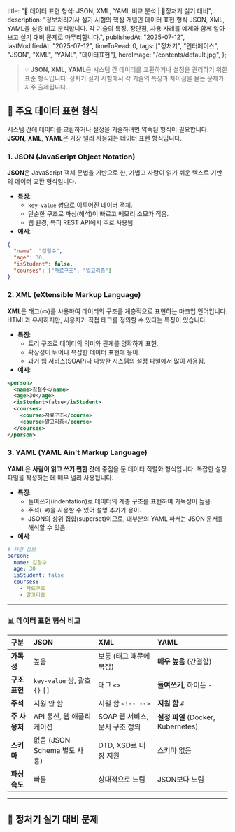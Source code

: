 
  title: "📄 데이터 표현 형식: JSON, XML, YAML 비교 분석 | 🚀정처기 실기 대비",
  description:
    "정보처리기사 실기 시험의 핵심 개념인 데이터 표현 형식 JSON, XML, YAML을 심층 비교 분석합니다. 각 기술의 특징, 장단점, 사용 사례를 예제와 함께 알아보고 실기 대비 문제로 마무리합니다.",
  publishedAt: "2025-07-12",
  lastModifiedAt: "2025-07-12",
  timeToRead: 0,
  tags: ["정처기", "인터페이스", "JSON", "XML", "YAML", "데이터표현"],
  heroImage: "/contents/default.jpg",
};

> 💡 **JSON, XML, YAML**은 시스템 간 데이터를 교환하거나 설정을 관리하기 위한 표준 형식입니다. 정처기 실기 시험에서 각 기술의 특징과 차이점을 묻는 문제가 자주 출제됩니다.

## 📄 주요 데이터 표현 형식

시스템 간에 데이터를 교환하거나 설정을 기술하려면 약속된 형식이 필요합니다. **JSON**, **XML**, **YAML**은 가장 널리 사용되는 데이터 표현 형식입니다.

### 1. JSON (JavaScript Object Notation)

**JSON**은 JavaScript 객체 문법을 기반으로 한, 가볍고 사람이 읽기 쉬운 텍스트 기반의 데이터 교환 형식입니다.

- **특징**:
  - `key-value` 쌍으로 이루어진 데이터 객체.
  - 단순한 구조로 파싱(해석)이 빠르고 메모리 소모가 적음.
  - 웹 환경, 특히 REST API에서 주로 사용됨.
- **예시**:

```json
{
  "name": "김철수",
  "age": 30,
  "isStudent": false,
  "courses": ["자료구조", "알고리즘"]
}
```

### 2. XML (eXtensible Markup Language)

**XML**은 태그(`<>`)를 사용하여 데이터의 구조를 계층적으로 표현하는 마크업 언어입니다. HTML과 유사하지만, 사용자가 직접 태그를 정의할 수 있다는 특징이 있습니다.

- **특징**:
  - 트리 구조로 데이터의 의미와 관계를 명확하게 표현.
  - 확장성이 뛰어나 복잡한 데이터 표현에 용이.
  - 과거 웹 서비스(SOAP)나 다양한 시스템의 설정 파일에서 많이 사용됨.
- **예시**:

```xml
<person>
  <name>김철수</name>
  <age>30</age>
  <isStudent>false</isStudent>
  <courses>
    <course>자료구조</course>
    <course>알고리즘</course>
  </courses>
</person>
```

### 3. YAML (YAML Ain't Markup Language)

**YAML**은 **사람이 읽고 쓰기 편한 것**에 중점을 둔 데이터 직렬화 형식입니다. 복잡한 설정 파일을 작성하는 데 매우 널리 사용됩니다.

- **특징**:
  - 들여쓰기(indentation)로 데이터의 계층 구조를 표현하여 가독성이 높음.
  - 주석(` #`)을 사용할 수 있어 설명 추가가 용이.
  - JSON의 상위 집합(superset)이므로, 대부분의 YAML 파서는 JSON 문서를 해석할 수 있음.
- **예시**:

```yaml
# 사람 정보
person:
  name: 김철수
  age: 30
  isStudent: false
  courses:
    - 자료구조
    - 알고리즘
```

---

### 📊 데이터 표현 형식 비교

| 구분          | **JSON**                       | **XML**                        | **YAML**                           |
| :------------ | :----------------------------- | :----------------------------- | :--------------------------------- |
| **가독성**    | 높음                           | 보통 (태그 때문에 복잡)        | **매우 높음** (간결함)             |
| **구조 표현** | `key-value` 쌍, 괄호 `{}` `[]` | 태그 `<>`                      | **들여쓰기**, 하이픈 `-`           |
| **주석**      | 지원 안 함                     | 지원 함 `<!-- -->`             | **지원 함** `#`                    |
| **주 사용처** | API 통신, 웹 애플리케이션      | SOAP 웹 서비스, 문서 구조 정의 | **설정 파일** (Docker, Kubernetes) |
| **스키마**    | 없음 (JSON Schema 별도 사용)   | DTD, XSD로 내장 지원           | 스키마 없음                        |
| **파싱 속도** | 빠름                           | 상대적으로 느림                | JSON보다 느림                      |

---

## 📝 정처기 실기 대비 문제

<ProblemAnswer
  problem="JavaScript 객체 문법을 기반으로 하며, key-value 쌍으로 데이터를 표현하는 가벼운 데이터 교환 형식은 무엇인가?"
  correctAnswer="JSON"
/>

<ProblemAnswer
  problem="사용자 정의 태그를 사용하여 데이터의 구조를 계층적으로 표현하는, 확장성이 뛰어난 마크업 언어는 무엇인가?"
  correctAnswer="XML"
/>

<ProblemAnswer
  problem="들여쓰기를 사용하여 데이터의 계층 구조를 표현하며, 사람이 읽고 쓰기 편해 주로 설정 파일에 사용되는 데이터 표현 형식은 무엇인가?"
  correctAnswer="YAML"
/>

<ProblemAnswer
  problem="JSON과 비교했을 때, XML이 가지는 주요 장점 중 하나로 DTD나 XSD를 통해 데이터 구조의 유효성을 검증할 수 있는 특징은 무엇과 관련이 깊은가?"
  correctAnswer="확장성 또는 스키마 정의"
/>
